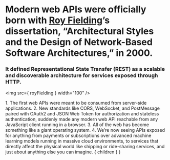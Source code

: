 
# Modern web APIs were officially born with [Roy Fielding](https://twitter.com/fielding)’s dissertation, “Architectural Styles and the Design of Network-Based Software Architectures,” in 2000.

### It defined Representational State Transfer (REST) as a scalable and discoverable architecture for services exposed through HTTP.

<img src={ royFielding } width="100" />

<Notes>
  1. The first web APIs were meant to be consumed from 
  server-side applications. 2. New standards like CORS,
  WebSocket, and PostMessage paired with OAuth2 and
  JSON Web Token for authorization and stateless 
  authentication, suddenly made any modern web API 
  reachable from any JavaScript client running in
  a browser. 3. All of the web has become something
  like a giant operating system. 4. We’re now seeing
  APIs exposed for anything from payments or
  subscriptions over advanced machine learning models
  running in massive cloud environments, to services
  that directly affect the physical world like shipping or
  ride-sharing services, and just about anything else
  you can imagine.
</Notes>

  <Layout>
    { children }
  </Layout>
)
